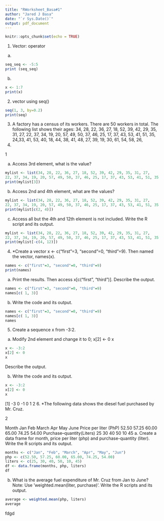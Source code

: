 ```yaml
---
title: "RWorksheet_Basa#1"
author: "Jared J Basa"
date: "`r Sys.Date()`"
output: pdf_document
---
```


```r
knitr::opts_chunk$set(echo = TRUE)
```

1. Vector: operator
a.
```r
seq_seq <- -5:5
print (seq_seq)
```
b. 
```r
x <- 1:7
print(x)
```
2. vector using seq()
```r
seq(1, 3, by=0.2)
print(seq)
```
3. A factory has a census of its workers. There are 50 workers in total. The following
list shows their ages: 34, 28, 22, 36, 27, 18, 52, 39, 42, 29, 35, 31, 27,
22, 37, 34, 19, 20, 57, 49, 50, 37, 46, 25, 17, 37, 43, 53, 41, 51, 35,
24,33, 41, 53, 40, 18, 44, 38, 41, 48, 27, 39, 19, 30, 61, 54, 58, 26,
18.

1

a. Access 3rd element, what is the value?
```r
mylist <- list(34, 28, 22, 36, 27, 18, 52, 39, 42, 29, 35, 31, 27,
22, 37, 34, 19, 20, 57, 49, 50, 37, 46, 25, 17, 37, 43, 53, 41, 51, 35, 24,33, 41, 53, 40, 18, 44, 38, 41, 48, 27, 39, 19, 30, 61, 54, 58, 26, 18)
print(mylist[3])
```

b. Access 2nd and 4th element, what are the values?
```r
mylist <- list(34, 28, 22, 36, 27, 18, 52, 39, 42, 29, 35, 31, 27,
22, 37, 34, 19, 20, 57, 49, 50, 37, 46, 25, 17, 37, 43, 53, 41, 51, 35, 24,33, 41, 53, 40, 18, 44, 38, 41, 48, 27, 39, 19, 30, 61, 54, 58, 26, 18)
print(mylist[c(2, 4)])
```

c. Access all but the 4th and 12th element is not
included. Write the R script and its output.
```r
mylist <- list(34, 28, 22, 36, 27, 18, 52, 39, 42, 29, 35, 31, 27,
22, 37, 34, 19, 20, 57, 49, 50, 37, 46, 25, 17, 37, 43, 53, 41, 51, 35, 24,33, 41, 53, 40, 18, 44, 38, 41, 48, 27, 39, 19, 30, 61, 54, 58, 26, 18)
print(mylist[-c(4, 12)])
```
4. *Create a vector x <- c("first"=3, "second"=0, "third"=9). Then named the vector, names(x).
```r
names <- c("first"=3, "second"=0, "third"=9)
print(names)
```
a. Print the results. Then access x[c("first", "third")].
Describe the output.
```r
names <- c("first"=3, "second"=0, "third"=9)
names[c( 1, 3)]
```


b. Write the code and its output.
```r
names <- c("first"=3, "second"=0, "third"=9)
names[c( 1, 3)]
names
```
5. Create a sequence x from -3:2.
a. Modify 2nd element and change it to 0;
x[2] <- 0
x
```r
x <- -3:2
x[2] <- 0
x
```

Describe the output.

b. Write the code and its output.
```r
x <- -3:2
x[2] <- 0
x
```
[1] -3  0 -1  0  1  2
6. *The following data shows the diesel fuel purchased by Mr. Cruz.

2

Month Jan Feb March Apr May June
Price per liter (PhP) 52.50 57.25 60.00 65.00 74.25 54.00
Purchase–quantity(Liters) 25 30 40 50 10 45
a. Create a data frame for month, price per liter (php)
and purchase-quantity (liter). Write the R scripts and
its output.
```r
months <- c("Jan", "Feb", "March", "Apr", "May", "Jun")
php <- c(52.50, 57.25, 60.00, 65.00, 74.25, 54.00)
liters <- c(25, 30, 40, 50, 10, 45)
df <- data.frame(months, php, liters)
df
```

b. What is the average fuel expenditure of Mr. Cruz from
Jan to June? Note: Use ‘weighted.mean(liter,
purchase)‘. Write the R scripts and its output.
```r
average <- weighted.mean(php, liters)
average
```
fdgd

